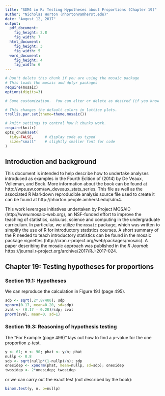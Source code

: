 ```yaml
---
title: "SDM4 in R: Testing Hypotheses about Proportions (Chapter 19)"
author: "Nicholas Horton (nhorton@amherst.edu)"
date: "August 12, 2017"
output: 
  pdf_document:
    fig_height: 2.8
    fig_width: 7
  html_document:
    fig_height: 3
    fig_width: 5
  word_document:
    fig_height: 4
    fig_width: 6
---
```



```r
# Don't delete this chunk if you are using the mosaic package
# This loads the mosaic and dplyr packages
require(mosaic)
options(digits=3)
```

```r
# Some customization.  You can alter or delete as desired (if you know what you are doing).

# This changes the default colors in lattice plots.
trellis.par.set(theme=theme.mosaic())  

# knitr settings to control how R chunks work.
require(knitr)
opts_chunk$set(
  tidy=FALSE,     # display code as typed
  size="small"    # slightly smaller font for code
)
```

## Introduction and background 

This document is intended to help describe how to undertake analyses introduced 
as examples in the Fourth Edition of \emph{Stats: Data and Models} (2014) by De Veaux, Velleman, and Bock.
More information about the book can be found at http://wps.aw.com/aw_deveaux_stats_series.  This
file as well as the associated R Markdown reproducible analysis source file used to create it can be found at http://nhorton.people.amherst.edu/sdm4.

This work leverages initiatives undertaken by Project MOSAIC (http://www.mosaic-web.org), an NSF-funded effort to improve the teaching of statistics, calculus, science and computing in the undergraduate curriculum. In particular, we utilize the `mosaic` package, which was written to simplify the use of R for introductory statistics courses. A short summary of the R needed to teach introductory statistics can be found in the mosaic package vignettes (http://cran.r-project.org/web/packages/mosaic).
A paper describing the mosaic approach was published in the *R Journal*: https://journal.r-project.org/archive/2017/RJ-2017-024.

## Chapter 19: Testing hypotheses for proportions

### Section 19.1: Hypotheses

We can reproduce the calculation in Figure 19.1 (page 495).

```r
sdp <- sqrt(.2*.8/400); sdp
xpnorm(0.17, mean=0.20, sd=sdp)
zval <- (0.17 - 0.20)/sdp; zval
pnorm(zval, mean=0, sd=1)
```

### Section 19.3: Reasoning of hypothesis testing

The "For Example (page 499)" lays out how to find a p-value for the one proportion z-test.

```r
y <- 61; n <- 90; phat <- y/n; phat
nullp <- 0.8
sdp <- sqrt(nullp*(1-nullp)/n); sdp
onesidep <- xpnorm(phat, mean=nullp, sd=sdp); onesidep
twosidep <- 2*onesidep; twosidep
```

or we can carry out the exact test (not described by the book):

```r
binom.test(y, n, p=nullp)
```
